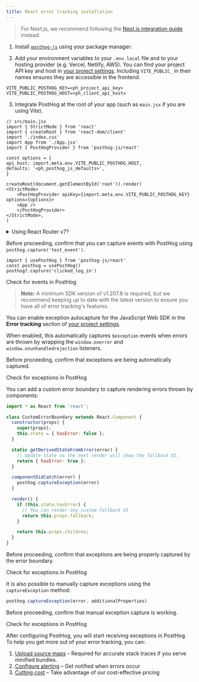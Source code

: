 ```yaml
---
title: React error tracking installation
---
```




> For Next.js, we recommend following the [Next.js integration guide](/docs/integrate/next-js) instead.

<Steps>
<Step title="Installing PostHog React SDK" subtitle="Your goal in this step: Install the PostHog React SDK." badge="required">


1. Install [`posthog-js`](https://github.com/posthog/posthog-js) using your package manager:

<InstallWebPackageManagers />

2. Add your environment variables to your `.env.local` file and to your hosting provider (e.g. Vercel, Netlify, AWS). You can find your project API key and host in [your project settings](https://app.posthog.com/settings/project). Including `VITE_PUBLIC_` in their names ensures they are accessible in the frontend.

```shell file=.env.local
VITE_PUBLIC_POSTHOG_KEY=<ph_project_api_key>
VITE_PUBLIC_POSTHOG_HOST=<ph_client_api_host>
```

3. Integrate PostHog at the root of your app (such as `main.jsx` if you are using Vite).

```react
// src/main.jsx
import { StrictMode } from 'react'
import { createRoot } from 'react-dom/client'
import './index.css'
import App from './App.jsx'
import { PostHogProvider } from 'posthog-js/react'

const options = {
api_host: import.meta.env.VITE_PUBLIC_POSTHOG_HOST,
defaults: '<ph_posthog_js_defaults>',
}

createRoot(document.getElementById('root')).render(
<StrictMode>
    <PostHogProvider apiKey={import.meta.env.VITE_PUBLIC_POSTHOG_KEY} options={options}>
    <App />
    </PostHogProvider>
</StrictMode>,
)
```

<details>
<summary>Using React Router v7?</summary>

You need to set `posthog-js` and `posthog-js/react` as external packages in your `vite.config.ts` file to avoid SSR errors.

```ts file=vite.config.ts
// ... imports

export default defineConfig({
    plugins: [tailwindcss(), reactRouter(), tsconfigPaths()],
    ssr: {
    noExternal: ['posthog-js', 'posthog-js/react']
    }
});
``` 

See our [Remix docs](/docs/libraries/remix) for more details.
</details>

</Step>

<Step checkpoint title="Verify PostHog is initialized" subtitle="Confirm you can capture events with PostHog">

Before proceeding, confirm that you can capture events with PostHog using `posthog.capture('test_event')`.

```tsx
import { usePostHog } from 'posthog-js/react'
const posthog = usePostHog()
posthog?.capture('clicked_log_in')
```

<div className="mt-4 mb-2">
  <CallToAction type="primary" to="https://app.posthog.com/activity/explore">
    Check for events in PostHog
  </CallToAction>
</div>

</Step>

<Step title="Setting up exception autocapture" subtitle="Your goal in this step: Enable automatic exception tracking for your React application." badge="required">

> **Note:** A minimum SDK version of v1.207.8 is required, but we recommend keeping up to date with the latest version to ensure you have all of error tracking's features.

You can enable exception autocapture for the JavaScript Web SDK in the **Error tracking** section of [your project settings](https://app.posthog.com/settings/project-error-tracking#exception-autocapture). 

When enabled, this automatically captures `$exception` events when errors are thrown by wrapping the `window.onerror` and `window.onunhandledrejection` listeners.

</Step>

<Step checkpoint title="Verify exception autocapture" subtitle="Confirm exceptions are being automatically captured">

Before proceeding, confirm that exceptions are being automatically captured.

<div className="mt-4 mb-2">
  <CallToAction type="primary" to="https://app.posthog.com/activity/explore">
    Check for exceptions in PostHog
  </CallToAction>
</div>

</Step>

<Step title="Setting up error boundaries" subtitle="Your goal in this step: Capturing errors with error boundaries." badge="optional">

You can add a custom error boundary to capture rendering errors thrown by components:

```javascript
import * as React from 'react';

class CustomErrorBoundary extends React.Component {
  constructor(props) {
    super(props);
    this.state = { hasError: false };
  }

  static getDerivedStateFromError(error) {
    // Update state so the next render will show the fallback UI.
    return { hasError: true };
  }

  componentDidCatch(error) {
    posthog.captureException(error)
  }

  render() {
    if (this.state.hasError) {
      // You can render any custom fallback UI
      return this.props.fallback;
    }

    return this.props.children;
  }
}
```

</Step>

<Step checkpoint title="Verify error boundary capture" subtitle="Confirm exceptions are being properly captured by the error boundary">

Before proceeding, confirm that exceptions are being properly captured by the error boundary.

<div className="mt-4 mb-2">
  <CallToAction type="primary" to="https://app.posthog.com/activity/explore">
    Check for exceptions in PostHog
  </CallToAction>
</div>

</Step>

<Step title="Manually capturing exceptions" subtitle="Your goal in this step: Manually capture exceptions in your React application." badge="optional">

It is also possible to manually capture exceptions using the `captureException` method:

```js
posthog.captureException(error, additionalProperties)
```

</Step>

<Step checkpoint title="Verify manual exception capture" subtitle="Confirm manual exception capture is working">

Before proceeding, confirm that manual exception capture is working.

<div className="mt-4 mb-2">
  <CallToAction type="primary" to="https://app.posthog.com/activity/explore">
    Check for exceptions in PostHog
  </CallToAction>
</div>

</Step>

<Step title="Next steps">

After configuring PostHog, you will start receiving exceptions in PostHog. To help you get more out of your error tracking, you can:

1. [Upload source maps](/docs/error-tracking/upload-source-maps) – Required for accurate stack traces if you serve minified bundles.
2. [Configure alerting](/docs/error-tracking/alerts) – Get notified when errors occur
3. [Cutting cost](/docs/error-tracking/cutting-costs) – Take advantage of our cost-effective pricing

</Step>
</Steps> 